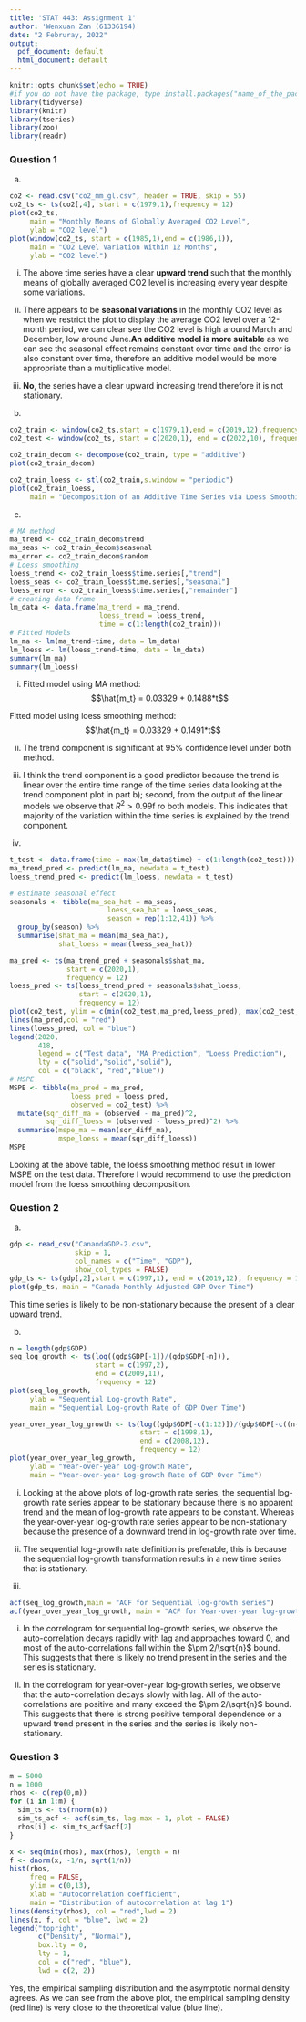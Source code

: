 ```yaml
---
title: 'STAT 443: Assignment 1'
author: 'Wenxuan Zan (61336194)'
date: "2 Februray, 2022"
output:
  pdf_document: default
  html_document: default
---
```


```r
knitr::opts_chunk$set(echo = TRUE)
#if you do not have the package, type install.packages("name_of_the_package")
library(tidyverse)
library(knitr)
library(tseries)
library(zoo)
library(readr)
```

### Question 1

a)
```r
co2 <- read.csv("co2_mm_gl.csv", header = TRUE, skip = 55)
co2_ts <- ts(co2[,4], start = c(1979,1),frequency = 12)
plot(co2_ts,
     main = "Monthly Means of Globally Averaged CO2 Level",
     ylab = "CO2 level")
plot(window(co2_ts, start = c(1985,1),end = c(1986,1)),
     main = "CO2 Level Variation Within 12 Months",
     ylab = "CO2 level")
```

i) The above time series have a clear **upward trend** such that the monthly means of globally averaged CO2 level is increasing every year despite some variations.

ii) There appears to be **seasonal variations** in the monthly CO2 level as when we restrict the plot to display the average CO2 level over a 12-month period, we can clear see the CO2 level is high around March and December, low around June.**An additive model is more suitable** as we can see the seasonal effect remains constant over time and the error is also constant over time, therefore an additive model would be more appropriate than a multiplicative model. 

iii) **No**, the series have a clear upward increasing trend therefore it is not stationary. 

b)
```r
co2_train <- window(co2_ts,start = c(1979,1),end = c(2019,12),frequency = 12)
co2_test <- window(co2_ts, start = c(2020,1), end = c(2022,10), frequency = 12)

co2_train_decom <- decompose(co2_train, type = "additive")
plot(co2_train_decom)

co2_train_loess <- stl(co2_train,s.window = "periodic")
plot(co2_train_loess,
     main = "Decomposition of an Additive Time Series via Loess Smoothing")
```

c)
```r
# MA method
ma_trend <- co2_train_decom$trend
ma_seas <- co2_train_decom$seasonal
ma_error <- co2_train_decom$random
# Loess smoothing
loess_trend <- co2_train_loess$time.series[,"trend"]
loess_seas <- co2_train_loess$time.series[,"seasonal"]
loess_error <- co2_train_loess$time.series[,"remainder"]
# creating data frame
lm_data <- data.frame(ma_trend = ma_trend,
                      loess_trend = loess_trend,
                      time = c(1:length(co2_train)))
# Fitted Models
lm_ma <- lm(ma_trend~time, data = lm_data)
lm_loess <- lm(loess_trend~time, data = lm_data)
summary(lm_ma)
summary(lm_loess)
```

i) Fitted model using MA method: 
$$\hat{m_t} = 0.03329 + 0.1488*t$$

Fitted model using loess smoothing method:
$$\hat{m_t} = 0.03329 + 0.1491*t$$

ii) The trend component is significant at 95% confidence level under both method. 

iii) I think the trend component is a good predictor because the trend is linear over the entire time range of the time series data looking at the trend component plot in part b); second, from the output of the linear models we observe that $R^2 > 0.99$f ro both models. This indicates that majority of the variation within the time series is explained by the trend component. 

d)
```r
t_test <- data.frame(time = max(lm_data$time) + c(1:length(co2_test)))
ma_trend_pred <- predict(lm_ma, newdata = t_test)
loess_trend_pred <- predict(lm_loess, newdata = t_test)

# estimate seasonal effect 
seasonals <- tibble(ma_sea_hat = ma_seas,
                        loess_sea_hat = loess_seas,
                        season = rep(1:12,41)) %>%
  group_by(season) %>%
  summarise(shat_ma = mean(ma_sea_hat),
            shat_loess = mean(loess_sea_hat)) 

ma_pred <- ts(ma_trend_pred + seasonals$shat_ma, 
              start = c(2020,1), 
              frequency = 12)
loess_pred <- ts(loess_trend_pred + seasonals$shat_loess,
                 start = c(2020,1),
                 frequency = 12)
plot(co2_test, ylim = c(min(co2_test,ma_pred,loess_pred), max(co2_test,ma_pred,loess_pred)))
lines(ma_pred,col = "red")
lines(loess_pred, col = "blue")
legend(2020,
       418,
       legend = c("Test data", "MA Prediction", "Loess Prediction"),
       lty = c("solid","solid","solid"),
       col = c("black", "red","blue"))
# MSPE
MSPE <- tibble(ma_pred = ma_pred,
               loess_pred = loess_pred,
               observed = co2_test) %>%
  mutate(sqr_diff_ma = (observed - ma_pred)^2,
         sqr_diff_loess = (observed - loess_pred)^2) %>%
  summarise(mspe_ma = mean(sqr_diff_ma),
            mspe_loess = mean(sqr_diff_loess))
MSPE
```

Looking at the above table, the loess smoothing method result in lower MSPE on the test data. Therefore I would recommend to use the prediction model from the loess smoothing decomposition.

### Question 2

a) 
```r
gdp <- read_csv("CanandaGDP-2.csv",
                skip = 1,
                col_names = c("Time", "GDP"),
                show_col_types = FALSE)
gdp_ts <- ts(gdp[,2],start = c(1997,1), end = c(2019,12), frequency = 12)
plot(gdp_ts, main = "Canada Monthly Adjusted GDP Over Time")
```

This time series is likely to be non-stationary because the present of a clear 
upward trend. 

b) 
```r
n = length(gdp$GDP)
seq_log_growth <- ts(log((gdp$GDP[-1])/(gdp$GDP[-n])),
                     start = c(1997,2),
                     end = c(2009,11),
                     frequency = 12)
plot(seq_log_growth,
     ylab = "Sequential Log-growth Rate",
     main = "Sequential Log-growth Rate of GDP Over Time")

year_over_year_log_growth <- ts(log((gdp$GDP[-c(1:12)])/(gdp$GDP[-c((n-11):n)])),
                                start = c(1998,1),
                                end = c(2008,12),
                                frequency = 12)
plot(year_over_year_log_growth,
     ylab = "Year-over-year Log-growth Rate",
     main = "Year-over-year Log-growth Rate of GDP Over Time")

```

i) Looking at the above plots of log-growth rate series, the sequential log-growth rate series appear to be stationary because there is no apparent trend and the mean of log-growth rate appears to be constant. Whereas the year-over-year log-growth rate series appear to be non-stationary because the presence of a downward trend in log-growth rate over time. 

ii) The sequential log-growth rate definition is preferable, this is because the sequential log-growth transformation results in a new time series that is stationary. 

c)

```r
acf(seq_log_growth,main = "ACF for Sequential log-growth series")
acf(year_over_year_log_growth, main = "ACF for Year-over-year log-growth series")
```

i) In the correlogram for sequential log-growth series, we observe the auto-correlation decays rapidly with lag and approaches toward 0, and most of the auto-correlations fall within the $\pm 2/\sqrt{n}$ bound. This suggests that there is likely no trend present in the series and the series is stationary. 

ii) In the correlogram for year-over-year log-growth series, we observe that the auto-correlation decays slowly with lag. All of the auto-correlations are positive and many exceed the $\pm 2/\sqrt{n}$ bound. This suggests that there is strong positive temporal dependence or a upward trend present in the series and the series is likely non-stationary. 

### Question 3

```r
m = 5000
n = 1000
rhos <- c(rep(0,m))
for (i in 1:m) {
  sim_ts <- ts(rnorm(n))
  sim_ts_acf <- acf(sim_ts, lag.max = 1, plot = FALSE)
  rhos[i] <- sim_ts_acf$acf[2]
}

x <- seq(min(rhos), max(rhos), length = n)
f <- dnorm(x, -1/n, sqrt(1/n))
hist(rhos, 
     freq = FALSE,
     ylim = c(0,13),
     xlab = "Autocorrelation coefficient", 
     main = "Distribution of autocorrelation at lag 1")
lines(density(rhos), col = "red",lwd = 2)
lines(x, f, col = "blue", lwd = 2)
legend("topright", 
       c("Density", "Normal"), 
       box.lty = 0,
       lty = 1, 
       col = c("red", "blue"), 
       lwd = c(2, 2))


```

Yes, the empirical sampling distribution and the asymptotic normal density agrees. As we can see from the above plot, the empirical sampling density (red line) is very close to the theoretical value (blue line). 









